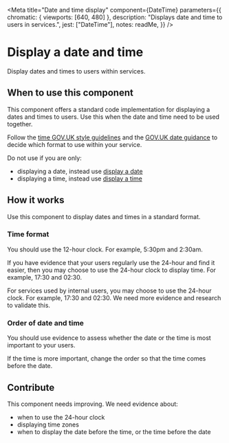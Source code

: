 
<Meta
	title="Date and time display"
	component={DateTime}
	parameters={{
		chromatic: { viewports: [640, 480] },
		description: "Displays date and time to users in services.",
		jest: ["DateTime"],
		notes: readMe,
	}}
/>

# Display a date and time

Display dates and times to users within services.

## When to use this component

This component offers a standard code implementation for displaying a dates and times to users. Use this when the date and time need to be used together.

Follow the [time GOV.UK style guidelines](https://www.gov.uk/guidance/style-guide/a-to-z-of-gov-uk-style#times) and the [GOV.UK date guidance](https://www.gov.uk/guidance/style-guide/a-to-z-of-gov-uk-style#dates) to decide which format to use within your service.

Do not use if you are only:

- displaying a date, instead use [display a date](components?name=Date%20display)
- displaying a time, instead use [display a time](components?name=Time%20display)

## How it works
Use this component to display dates and times in a standard format.

<Preview withToolbar>
	<Story name="Date with time after">
		<DateTime
			ISOString={"2022-01-16T15:30:00.000Z"}
			displayTime={true}
			displayDate={true}
			precedence={"date"}
			clockType={12}
		/>
	</Story>
</Preview>

<Props of={DateTime} />

### Time format

You should use the 12-hour clock. For example, 5:30pm and 2:30am.

If you have evidence that your users regularly use the 24-hour and find it easier, then you may choose to use the 24-hour clock to display time. For example, 17:30 and 02:30.

For services used by internal users, you may choose to use the 24-hour clock. For example, 17:30 and 02:30. We need more evidence and research to validate this.

<Preview>
	<Story name="Date with 24-hour time after">
		<DateTime
			ISOString={"2022-01-16T15:30:00.000Z"}
			displayTime={true}
			displayDate={true}
			precedence={"date"}
			clockType={24}
		/>
	</Story>
</Preview>

### Order of date and time

You should use evidence to assess whether the date or the time is most important to your users.

If the time is more important, change the order so that the time comes before the date.

<Preview>
	<Story name="Time with date after">
		<DateTime
			ISOString={"2022-01-16T15:30:00.000Z"}
			displayTime={true}
			displayDate={true}
			precedence={"time"}
			clockType={12}
		/>
	</Story>
</Preview>

## Contribute

This component needs improving. We need evidence about:

- when to use the 24-hour clock
- displaying time zones
- when to display the date before the time, or the time before the date
